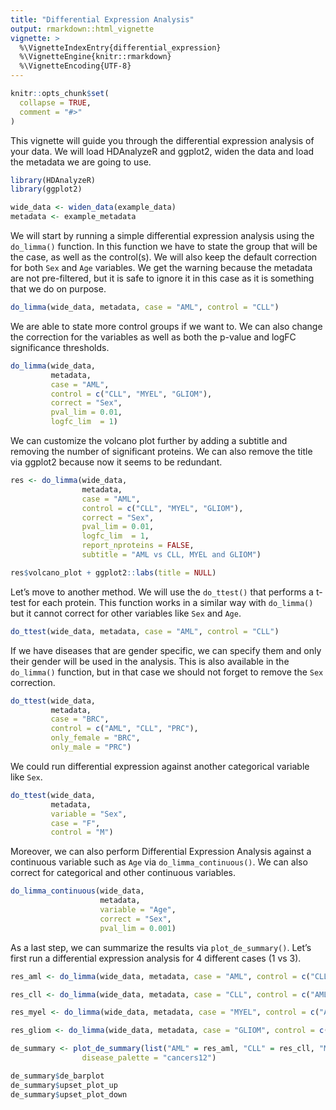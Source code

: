 ```yaml
---
title: "Differential Expression Analysis"
output: rmarkdown::html_vignette
vignette: >
  %\VignetteIndexEntry{differential_expression}
  %\VignetteEngine{knitr::rmarkdown}
  %\VignetteEncoding{UTF-8}
---
```


```r
knitr::opts_chunk$set(
  collapse = TRUE,
  comment = "#>"
)
```

This vignette will guide you through the differential expression analysis of your data. We will load HDAnalyzeR and ggplot2, widen the data and load the metadata we are going to use. 

```r
library(HDAnalyzeR)
library(ggplot2)

wide_data <- widen_data(example_data)
metadata <- example_metadata
```

We will start by running a simple differential expression analysis using the `do_limma()` function. In this function we have to state the group that will be the case, as well as the control(s). We will also keep the default correction for both `Sex` and `Age` variables. We get the warning because the metadata are not pre-filtered, but it is safe to ignore it in this case as it is something that we do on purpose.

```r
do_limma(wide_data, metadata, case = "AML", control = "CLL")
```

We are able to state more control groups if we want to. We can also change the correction for the variables as well as both the p-value and logFC significance thresholds. 

```r
do_limma(wide_data, 
         metadata, 
         case = "AML",
         control = c("CLL", "MYEL", "GLIOM"), 
         correct = "Sex",
         pval_lim = 0.01, 
         logfc_lim  = 1)
```

We can customize the volcano plot further by adding a subtitle and removing the number of significant proteins. We can also remove the title via ggplot2 because now it seems to be redundant.

```r
res <- do_limma(wide_data, 
                metadata, 
                case = "AML",
                control = c("CLL", "MYEL", "GLIOM"), 
                correct = "Sex",
                pval_lim = 0.01, 
                logfc_lim  = 1,
                report_nproteins = FALSE,
                subtitle = "AML vs CLL, MYEL and GLIOM")

res$volcano_plot + ggplot2::labs(title = NULL)
```

Let's move to another method. We will use the `do_ttest()` that performs a t-test for each protein. This function works in a similar way with `do_limma()` but it cannot correct for other variables like `Sex` and `Age`.

```r
do_ttest(wide_data, metadata, case = "AML", control = "CLL")
```

If we have diseases that are gender specific, we can specify them and only their gender will be used in the analysis. This is also available in the `do_limma()` function, but in that case we should not forget to remove the `Sex` correction.

```r
do_ttest(wide_data, 
         metadata, 
         case = "BRC", 
         control = c("AML", "CLL", "PRC"), 
         only_female = "BRC", 
         only_male = "PRC")
```

We could run differential expression against another categorical variable like `Sex`.

```r
do_ttest(wide_data, 
         metadata, 
         variable = "Sex",
         case = "F", 
         control = "M")
```

Moreover, we can also perform Differential Expression Analysis against a continuous variable such as `Age` via `do_limma_continuous()`. We can also correct for categorical and other continuous variables.

```r
do_limma_continuous(wide_data, 
                    metadata, 
                    variable = "Age",
                    correct = "Sex",
                    pval_lim = 0.001)
```

As a last step, we can summarize the results via `plot_de_summary()`. Let's first run a differential expression analysis for 4 different cases (1 vs 3).

```r
res_aml <- do_limma(wide_data, metadata, case = "AML", control = c("CLL", "MYEL", "GLIOM"))

res_cll <- do_limma(wide_data, metadata, case = "CLL", control = c("AML", "MYEL", "GLIOM"))

res_myel <- do_limma(wide_data, metadata, case = "MYEL", control = c("AML", "CLL", "GLIOM"))

res_gliom <- do_limma(wide_data, metadata, case = "GLIOM", control = c("AML", "CLL", "MYEL"))

de_summary <- plot_de_summary(list("AML" = res_aml, "CLL" = res_cll, "MYEL" = res_myel, "GLIOM" = res_gliom),
                disease_palette = "cancers12")
```
```r
de_summary$de_barplot
de_summary$upset_plot_up
de_summary$upset_plot_down
```
